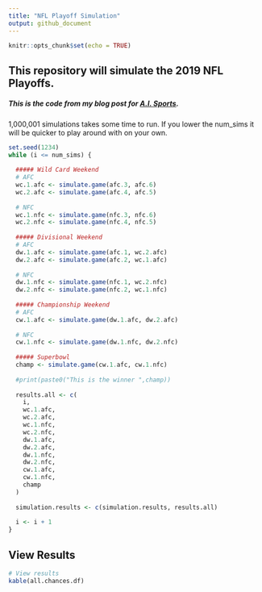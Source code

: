 ```yaml
---
title: "NFL Playoff Simulation"
output: github_document
---
```


```r
knitr::opts_chunk$set(echo = TRUE)
```

## This repository will simulate the 2019 NFL Playoffs. 

##### This is the code from my blog post for [A.I. Sports](https://aisportsfirm.com/predicting-nfl-playoffs/). 


1,000,001 simulations takes some time to run. If you lower the num_sims it will be quicker to play around with on your own.

```r
set.seed(1234)
while (i <= num_sims) {
  
  ##### Wild Card Weekend
  # AFC
  wc.1.afc <- simulate.game(afc.3, afc.6)
  wc.2.afc <- simulate.game(afc.4, afc.5)
  
  # NFC
  wc.1.nfc <- simulate.game(nfc.3, nfc.6)
  wc.2.nfc <- simulate.game(nfc.4, nfc.5)
  
  ##### Divisional Weekend
  # AFC
  dw.1.afc <- simulate.game(afc.1, wc.2.afc)
  dw.2.afc <- simulate.game(afc.2, wc.1.afc)
  
  # NFC
  dw.1.nfc <- simulate.game(nfc.1, wc.2.nfc)
  dw.2.nfc <- simulate.game(nfc.2, wc.1.nfc)
  
  ##### Championship Weekend
  # AFC
  cw.1.afc <- simulate.game(dw.1.afc, dw.2.afc)
  
  # NFC
  cw.1.nfc <- simulate.game(dw.1.nfc, dw.2.nfc)
  
  ##### Superbowl
  champ <- simulate.game(cw.1.afc, cw.1.nfc)
  
  #print(paste0("This is the winner ",champ))
  
  results.all <- c( 
    i,  
    wc.1.afc,
    wc.2.afc,
    wc.1.nfc,
    wc.2.nfc,
    dw.1.afc,
    dw.2.afc,
    dw.1.nfc,
    dw.2.nfc,
    cw.1.afc,
    cw.1.nfc,
    champ
  )
  
  simulation.results <- c(simulation.results, results.all)
  
  i <- i + 1 
}
```

## View Results



```r
# View results
kable(all.chances.df)
```
